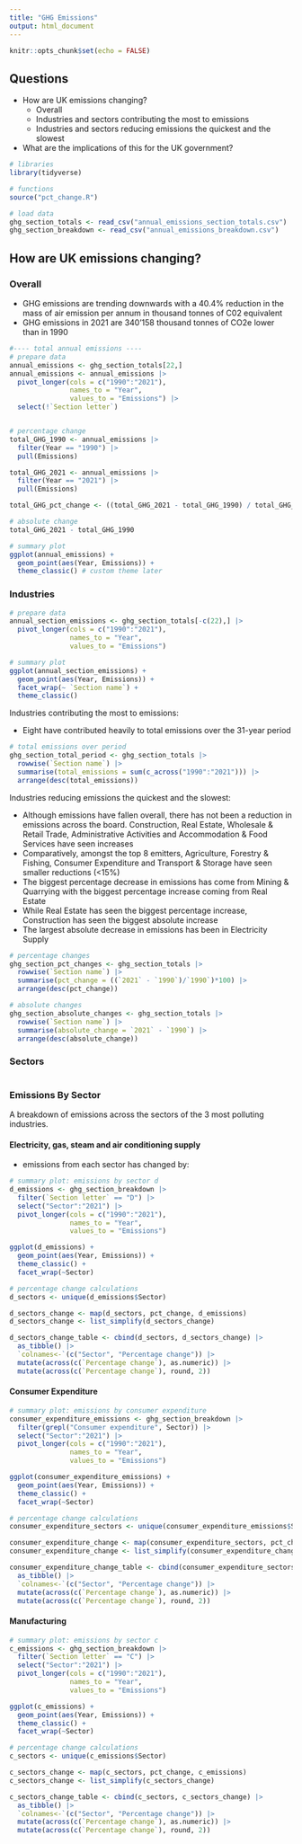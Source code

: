 ```yaml
---
title: "GHG Emissions"
output: html_document
---
```


```r
knitr::opts_chunk$set(echo = FALSE)
```

## Questions

* How are UK emissions changing?
  * Overall
  * Industries and sectors contributing the most to emissions
  * Industries and sectors reducing emissions the quickest and the slowest
* What are the implications of this for the UK government?

```r
# libraries
library(tidyverse)

# functions
source("pct_change.R")

# load data
ghg_section_totals <- read_csv("annual_emissions_section_totals.csv")
ghg_section_breakdown <- read_csv("annual_emissions_breakdown.csv")
```

## How are UK emissions changing?
### Overall

* GHG emissions are trending downwards with a 40.4% reduction in the mass of air emission per annum in thousand tonnes of C02 equivalent
* GHG emissions in 2021 are 340'158 thousand tonnes of CO2e lower than in 1990
```r
#---- total annual emissions ----
# prepare data
annual_emissions <- ghg_section_totals[22,]
annual_emissions <- annual_emissions |>
  pivot_longer(cols = c("1990":"2021"),
               names_to = "Year",
               values_to = "Emissions") |>
  select(!`Section letter`)


# percentage change
total_GHG_1990 <- annual_emissions |>
  filter(Year == "1990") |>
  pull(Emissions)

total_GHG_2021 <- annual_emissions |>
  filter(Year == "2021") |>
  pull(Emissions)

total_GHG_pct_change <- ((total_GHG_2021 - total_GHG_1990) / total_GHG_1990) * 100

# absolute change
total_GHG_2021 - total_GHG_1990

# summary plot
ggplot(annual_emissions) +
  geom_point(aes(Year, Emissions)) +
  theme_classic() # custom theme later
```


### Industries
```r
# prepare data
annual_section_emissions <- ghg_section_totals[-c(22),] |>
  pivot_longer(cols = c("1990":"2021"),
               names_to = "Year",
               values_to = "Emissions")

# summary plot
ggplot(annual_section_emissions) +
  geom_point(aes(Year, Emissions)) +
  facet_wrap(~ `Section name`) +
  theme_classic()
```

Industries contributing the most to emissions:

* Eight have contributed heavily to total emissions over the 31-year period
```r
# total emissions over period
ghg_section_total_period <- ghg_section_totals |>
  rowwise(`Section name`) |>
  summarise(total_emissions = sum(c_across("1990":"2021"))) |>
  arrange(desc(total_emissions))
```


Industries reducing emissions the quickest and the slowest:

* Although emissions have fallen overall, there has not been a reduction in emissions across the board. Construction, Real Estate, Wholesale & Retail Trade, Administrative Activities and Accommodation & Food Services have seen increases
* Comparatively, amongst the top 8 emitters, Agriculture, Forestry & Fishing, Consumer Expenditure and Transport & Storage have seen smaller reductions (<15%)
* The biggest percentage decrease in emissions has come from Mining & Quarrying with the biggest percentage increase coming from Real Estate
* While Real Estate has seen the biggest percentage increase, Construction has seen the biggest absolute increase
* The largest absolute decrease in emissions has been in Electricity Supply
```r
# percentage changes
ghg_section_pct_changes <- ghg_section_totals |>
  rowwise(`Section name`) |>
  summarise(pct_change = ((`2021` - `1990`)/`1990`)*100) |>
  arrange(desc(pct_change))

# absolute changes
ghg_section_absolute_changes <- ghg_section_totals |>
  rowwise(`Section name`) |>
  summarise(absolute_change = `2021` - `1990`) |>
  arrange(desc(absolute_change))
```



### Sectors
```r

```



### Emissions By Sector
A breakdown of emissions across the sectors of the 3 most polluting industries.

#### Electricity, gas, steam and air conditioning supply

* emissions from each sector has changed by:
```r
# summary plot: emissions by sector d
d_emissions <- ghg_section_breakdown |>
  filter(`Section letter` == "D") |>
  select("Sector":"2021") |>
  pivot_longer(cols = c("1990":"2021"),
               names_to = "Year",
               values_to = "Emissions")

ggplot(d_emissions) +
  geom_point(aes(Year, Emissions)) +
  theme_classic() +
  facet_wrap(~Sector)
```

```r
# percentage change calculations
d_sectors <- unique(d_emissions$Sector)

d_sectors_change <- map(d_sectors, pct_change, d_emissions)
d_sectors_change <- list_simplify(d_sectors_change)

d_sectors_change_table <- cbind(d_sectors, d_sectors_change) |>
  as_tibble() |>
  `colnames<-`(c("Sector", "Percentage change")) |>
  mutate(across(c(`Percentage change`), as.numeric)) |>
  mutate(across(c(`Percentage change`), round, 2))
```


#### Consumer Expenditure
```r
# summary plot: emissions by consumer expenditure
consumer_expenditure_emissions <- ghg_section_breakdown |>
  filter(grepl("Consumer expenditure", Sector)) |>
  select("Sector":"2021") |>
  pivot_longer(cols = c("1990":"2021"),
               names_to = "Year",
               values_to = "Emissions")

ggplot(consumer_expenditure_emissions) +
  geom_point(aes(Year, Emissions)) +
  theme_classic() +
  facet_wrap(~Sector)
```

```r
# percentage change calculations
consumer_expenditure_sectors <- unique(consumer_expenditure_emissions$Sector)

consumer_expenditure_change <- map(consumer_expenditure_sectors, pct_change, consumer_expenditure_emissions)
consumer_expenditure_change <- list_simplify(consumer_expenditure_change)

consumer_expenditure_change_table <- cbind(consumer_expenditure_sectors, consumer_expenditure_change) |>
  as_tibble() |>
  `colnames<-`(c("Sector", "Percentage change")) |>
  mutate(across(c(`Percentage change`), as.numeric)) |>
  mutate(across(c(`Percentage change`), round, 2))
```


#### Manufacturing
```r
# summary plot: emissions by sector c
c_emissions <- ghg_section_breakdown |>
  filter(`Section letter` == "C") |>
  select("Sector":"2021") |>
  pivot_longer(cols = c("1990":"2021"),
               names_to = "Year",
               values_to = "Emissions")

ggplot(c_emissions) +
  geom_point(aes(Year, Emissions)) +
  theme_classic() +
  facet_wrap(~Sector)
```

```r
# percentage change calculations
c_sectors <- unique(c_emissions$Sector)

c_sectors_change <- map(c_sectors, pct_change, c_emissions)
c_sectors_change <- list_simplify(c_sectors_change)

c_sectors_change_table <- cbind(c_sectors, c_sectors_change) |>
  as_tibble() |>
  `colnames<-`(c("Sector", "Percentage change")) |>
  mutate(across(c(`Percentage change`), as.numeric)) |>
  mutate(across(c(`Percentage change`), round, 2))
```

